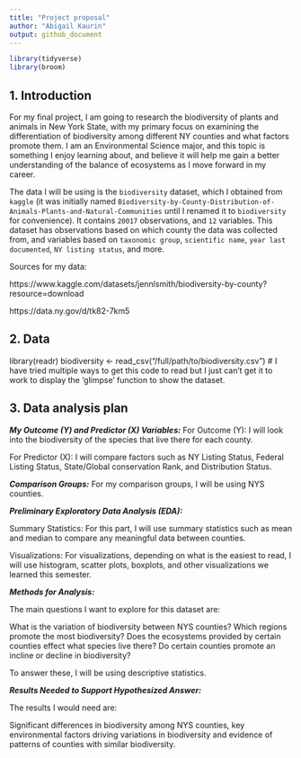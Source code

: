```yaml
---
title: "Project proposal"
author: "Abigail Kaurin"
output: github_document
---
```


```r
library(tidyverse)
library(broom)
```

## 1. Introduction
For my final project, I am going to research the biodiversity of plants and animals in New York State, with my primary focus on examining the differentiation of biodiversity among different NY counties and what factors promote them. I am an Environmental Science major, and this topic is something I enjoy learning about, and believe it will help me gain a better understanding of the balance of ecosystems as I move forward in my career. 

  The data I will be using is the `biodiversity` dataset, which I obtained from `kaggle` (it was initially named `Biodiversity-by-County-Distribution-of-Animals-Plants-and-Natural-Communities` until I renamed it to `biodiversity` for convenience). It contains `20017` observations, and `12` variables. This dataset has observations based on which county the data was collected from, and variables based on `taxonomic group`, `scientific name`, `year last documented`, `NY listing status`, and more.


Sources for my data:

https://www.kaggle.com/datasets/jennlsmith/biodiversity-by-county?resource=download

https://data.ny.gov/d/tk82-7km5


## 2. Data

library(readr)
biodiversity <- read_csv("/full/path/to/biodiversity.csv")
# I have tried multiple ways to get this code to read but I just can't get it to work to display the 'glimpse' function to show the dataset.




## 3. Data analysis plan

***My Outcome (Y) and Predictor (X) Variables:***
For Outcome (Y): I will look into the biodiversity of the species that live there for each county.

For Predictor (X): I will compare factors such as NY Listing Status, Federal Listing Status, State/Global conservation Rank, and Distribution Status.
	
***Comparison Groups:***
For my comparison groups, I will be using NYS counties.
	
***Preliminary Exploratory Data Analysis (EDA):***

Summary Statistics: For this part, I will use summary statistics such as mean and median to compare any meaningful data between counties.

Visualizations: For visualizations, depending on what is the easiest to read, I will use histogram, scatter plots, boxplots, and other visualizations we learned this semester.

***Methods for Analysis:***

The main questions I want to explore for this dataset are: 

What is the variation of biodiversity between NYS counties?
Which regions promote the most biodiversity?
Does the ecosystems provided by certain counties effect what species live there?
Do certain counties promote an incline or decline in biodiversity?
	
To answer these, I will be using descriptive statistics.
	
***Results Needed to Support Hypothesized Answer:***
	
The results I would need are:

Significant differences in biodiversity among NYS counties, key environmental factors driving variations in biodiversity and evidence of patterns of counties with similar biodiversity.


